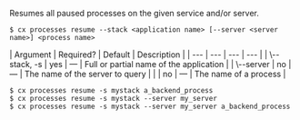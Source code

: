 Resumes all paused processes on the given service and/or server.

<Tabs >
<Tab label="Usage">

```shell
$ cx processes resume --stack <application name> [--server <server name>] <process name>
```
</Tab>
    
<Tab label="arguments">
| Argument | Required? | Default | Description |
|  ---  |  ---  |  ---  |  ---  |
| \--stack, -s <application name> | yes | — | Full or partial name of the application |
| \--server <server name> | no | — | The name of the server to query |
| <process name> | no | — | The name of a process |
</Tab>
<Tab label="examples">

```shell
$ cx processes resume -s mystack a_backend_process
$ cx processes resume -s mystack --server my_server
$ cx processes resume -s mystack --server my_server a_backend_process
```

</Tab>
</Tabs>